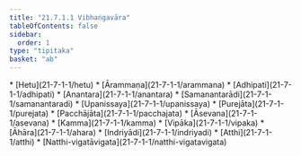 ```yaml
---
title: "21.7.1.1 Vibhaṅgavāra"
tableOfContents: false
sidebar:
  order: 1
type: "tipitaka"
basket: "ab"
---
```



<DynamicBreadcrumb />



<TableOfContents>
* [Hetu](21-7-1-1/hetu)
* [Ārammaṇa](21-7-1-1/arammana)
* [Adhipati](21-7-1-1/adhipati)
* [Anantara](21-7-1-1/anantara)
* [Samanantarādi](21-7-1-1/samanantaradi)
* [Upanissaya](21-7-1-1/upanissaya)
* [Purejāta](21-7-1-1/purejata)
* [Pacchājāta](21-7-1-1/pacchajata)
* [Āsevana](21-7-1-1/asevana)
* [Kamma](21-7-1-1/kamma)
* [Vipāka](21-7-1-1/vipaka)
* [Āhāra](21-7-1-1/ahara)
* [Indriyādi](21-7-1-1/indriyadi)
* [Atthi](21-7-1-1/atthi)
* [Natthi-vigatāvigata](21-7-1-1/natthi-vigatavigata)
</TableOfContents>